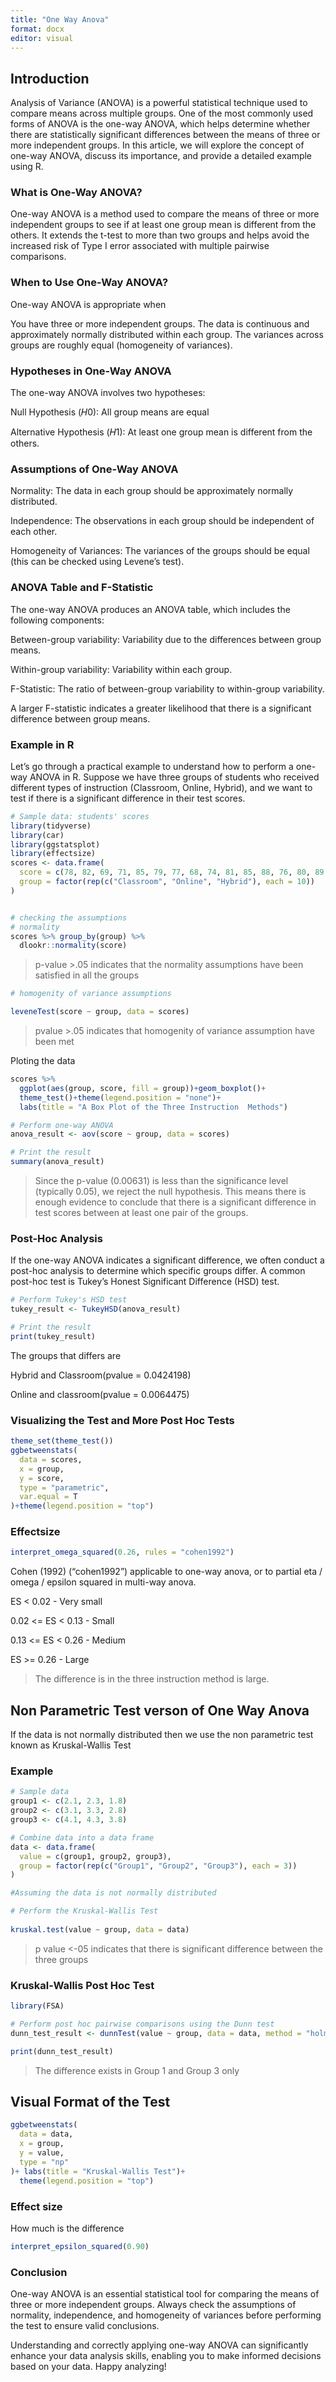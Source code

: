 ---
title: "One Way Anova"
format: docx
editor: visual
---

## Introduction

Analysis of Variance (ANOVA) is a powerful statistical technique used to compare means across multiple groups. One of the most commonly used forms of ANOVA is the one-way ANOVA, which helps determine whether there are statistically significant differences between the means of three or more independent groups. In this article, we will explore the concept of one-way ANOVA, discuss its importance, and provide a detailed example using R.

### What is One-Way ANOVA?

One-way ANOVA is a method used to compare the means of three or more independent groups to see if at least one group mean is different from the others. It extends the t-test to more than two groups and helps avoid the increased risk of Type I error associated with multiple pairwise comparisons.

### When to Use One-Way ANOVA?

One-way ANOVA is appropriate when

You have three or more independent groups. The data is continuous and approximately normally distributed within each group. The variances across groups are roughly equal (homogeneity of variances).

### Hypotheses in One-Way ANOVA

The one-way ANOVA involves two hypotheses:

Null Hypothesis (𝐻0): All group means are equal

Alternative Hypothesis (𝐻1): At least one group mean is different from the others.

### Assumptions of One-Way ANOVA

Normality: The data in each group should be approximately normally distributed.

Independence: The observations in each group should be independent of each other.

Homogeneity of Variances: The variances of the groups should be equal (this can be checked using Levene's test).

### ANOVA Table and F-Statistic

The one-way ANOVA produces an ANOVA table, which includes the following components:

Between-group variability: Variability due to the differences between group means.

Within-group variability: Variability within each group.

F-Statistic: The ratio of between-group variability to within-group variability.

A larger F-statistic indicates a greater likelihood that there is a significant difference between group means.

### Example in R

Let's go through a practical example to understand how to perform a one-way ANOVA in R. Suppose we have three groups of students who received different types of instruction (Classroom, Online, Hybrid), and we want to test if there is a significant difference in their test scores.

```{r, message=FALSE,warning=FALSE}
# Sample data: students' scores
library(tidyverse)
library(car)
library(ggstatsplot)
library(effectsize)
scores <- data.frame(
  score = c(78, 82, 69, 71, 85, 79, 77, 68, 74, 81, 85, 88, 76, 80, 89, 84, 82, 78, 86, 83, 79, 84, 77, 81, 82, 85, 78, 80, 83, 86),
  group = factor(rep(c("Classroom", "Online", "Hybrid"), each = 10))
)



```

```{r}
# checking the assumptions
# normality
scores %>% group_by(group) %>% 
  dlookr::normality(score)
```

> p-value \>.05 indicates that the normality assumptions have been satisfied in all the groups

```{r}
# homogenity of variance assumptions

leveneTest(score ~ group, data = scores)
```

> pvalue \>.05 indicates that homogenity of variance assumption have been met

Ploting the data

```{r}
scores %>% 
  ggplot(aes(group, score, fill = group))+geom_boxplot()+
  theme_test()+theme(legend.position = "none")+
  labs(title = "A Box Plot of the Three Instruction  Methods")
```

```{r}
# Perform one-way ANOVA
anova_result <- aov(score ~ group, data = scores)

# Print the result
summary(anova_result)
```

> Since the p-value (0.00631) is less than the significance level (typically 0.05), we reject the null hypothesis. This means there is enough evidence to conclude that there is a significant difference in test scores between at least one pair of the groups.

### Post-Hoc Analysis

If the one-way ANOVA indicates a significant difference, we often conduct a post-hoc analysis to determine which specific groups differ. A common post-hoc test is Tukey's Honest Significant Difference (HSD) test.

```{r}
# Perform Tukey's HSD test
tukey_result <- TukeyHSD(anova_result)

# Print the result
print(tukey_result)

```

The groups that differs are

Hybrid and Classroom(pvalue = 0.0424198)

Online and classroom(pvalue = 0.0064475)

### Visualizing the Test and More Post Hoc Tests

```{r,warning=FALSE,message=FALSE}
theme_set(theme_test())
ggbetweenstats(
  data = scores,
  x = group,
  y = score,
  type = "parametric",
  var.equal = T
)+theme(legend.position = "top")
```

### Effectsize

```{r}
interpret_omega_squared(0.26, rules = "cohen1992")
```

Cohen (1992) ("cohen1992") applicable to one-way anova, or to partial eta / omega / epsilon squared in multi-way anova.

ES \< 0.02 - Very small

0.02 \<= ES \< 0.13 - Small

0.13 \<= ES \< 0.26 - Medium

ES \>= 0.26 - Large

> The difference is in the three instruction method is large.

## Non Parametric Test verson of One Way Anova

If the data is not normally distributed then we use the non parametric test known as Kruskal-Wallis Test

### Example

```{r}
# Sample data
group1 <- c(2.1, 2.3, 1.8)
group2 <- c(3.1, 3.3, 2.8)
group3 <- c(4.1, 4.3, 3.8)

# Combine data into a data frame
data <- data.frame(
  value = c(group1, group2, group3),
  group = factor(rep(c("Group1", "Group2", "Group3"), each = 3))
)

#Assuming the data is not normally distributed

# Perform the Kruskal-Wallis Test
  
kruskal.test(value ~ group, data = data)

```

> p value \<-05 indicates that there is significant difference between the three groups

### Kruskal-Wallis Post Hoc Test

```{r,message=FALSE,warning=FALSE}
library(FSA)

# Perform post hoc pairwise comparisons using the Dunn test
dunn_test_result <- dunnTest(value ~ group, data = data, method = "holm")

print(dunn_test_result)
```

> The difference exists in Group 1 and Group 3 only

## Visual Format of the Test

```{r,warning=FALSE,message=FALSE}
ggbetweenstats(
  data = data,
  x = group,
  y = value,
  type = "np"
)+ labs(title = "Kruskal-Wallis Test")+
  theme(legend.position = "top")
```

### Effect size

How much is the difference

```{r}
interpret_epsilon_squared(0.90)
```

### Conclusion

One-way ANOVA is an essential statistical tool for comparing the means of three or more independent groups. Always check the assumptions of normality, independence, and homogeneity of variances before performing the test to ensure valid conclusions.

Understanding and correctly applying one-way ANOVA can significantly enhance your data analysis skills, enabling you to make informed decisions based on your data. Happy analyzing!
